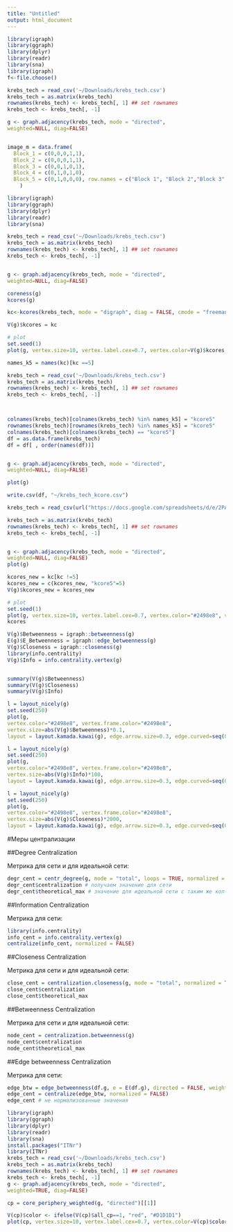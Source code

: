 ```yaml
---
title: "Untitled"
output: html_document
---
```


```r
library(igraph)
library(ggraph)
library(dplyr)
library(readr)
library(sna)
library(igraph)
f<-file.choose()

krebs_tech = read_csv('~/Downloads/krebs_tech.csv')
krebs_tech = as.matrix(krebs_tech)
rownames(krebs_tech) <- krebs_tech[, 1] ## set rownames
krebs_tech <- krebs_tech[, -1] 

g <- graph.adjacency(krebs_tech, mode = "directed",
weighted=NULL, diag=FALSE)


image_m = data.frame(
  Block_1 = c(0,0,0,1,1),
  Block_2 = c(0,0,0,1,1),
  Block_3 = c(0,0,1,0,1),
  Block_4 = c(0,1,0,1,0),
  Block_5 = c(0,1,0,0,0), row.names = c("Block 1", "Block 2","Block 3","Block 4","Block 5")
    )

```

```r
library(igraph)
library(ggraph)
library(dplyr)
library(readr)
library(sna)

krebs_tech = read_csv('~/Downloads/krebs_tech.csv')
krebs_tech = as.matrix(krebs_tech)
rownames(krebs_tech) <- krebs_tech[, 1] ## set rownames
krebs_tech <- krebs_tech[, -1] 


g <- graph.adjacency(krebs_tech, mode = "directed",
weighted=NULL, diag=FALSE)

coreness(g)
kcores(g)
```

```r
kc<-kcores(krebs_tech, mode = "digraph", diag = FALSE, cmode = "freeman", ignore.eval = FALSE)

V(g)$kcores = kc

# plot
set.seed(1)
plot(g, vertex.size=10, vertex.label.cex=0.7, vertex.color=V(g)$kcores, vertex.frame.color=V(g)$kcores, vertex.label.color= "black", layout = layout.kamada.kawai(g), edge.arrow.size=0.3, edge.curved=seq(0, 0, length = ecount(g)), main='k-cores')
```

```r
names_k5 = names(kc)[kc ==5]

krebs_tech = read_csv('~/Downloads/krebs_tech.csv')
krebs_tech = as.matrix(krebs_tech)
rownames(krebs_tech) <- krebs_tech[, 1] ## set rownames
krebs_tech <- krebs_tech[, -1] 



colnames(krebs_tech)[colnames(krebs_tech) %in% names_k5] = "kcore5"
rownames(krebs_tech)[rownames(krebs_tech) %in% names_k5] = "kcore5"
colnames(krebs_tech)[colnames(krebs_tech) == "kcore5"]
df = as.data.frame(krebs_tech)
df = df[ , order(names(df))]


g <- graph.adjacency(krebs_tech, mode = "directed",
weighted=NULL, diag=FALSE)

plot(g)
```


```r
write.csv(df, "~/krebs_tech_kcore.csv")
```
```r
krebs_tech = read_csv(url("https://docs.google.com/spreadsheets/d/e/2PACX-1vRt4Xn_csjpYuQ0OHBdP3Vkot0Yr4pVCyFB9GxTwPABflRb1hFuFr3FbZQr4Cx3uYyS4kyOkPyZqUNc/pub?gid=225316930&single=true&output=csv"))

krebs_tech = as.matrix(krebs_tech)
rownames(krebs_tech) <- krebs_tech[, 1] ## set rownames
krebs_tech <- krebs_tech[, -1] 


g <- graph.adjacency(krebs_tech, mode = "directed",
weighted=NULL, diag=FALSE)
plot(g)
```
```r
kcores_new = kc[kc !=5]
kcores_new = c(kcores_new, "kcore5"=5)
V(g)$kcores_new = kcores_new

# plot
set.seed(1)
plot(g, vertex.size=10, vertex.label.cex=0.7, vertex.color="#2498e8", vertex.frame.color="#2498e8", vertex.label.color= "black", layout = layout.kamada.kawai(g), edge.arrow.size=0.3, edge.curved=seq(0, 0, length = ecount(g)), main='Multiplicative coreness')
kcores
```


```r
V(g)$Betweenness = igraph::betweenness(g)
E(g)$E_Betweenness = igraph::edge_betweenness(g)
V(g)$Closeness = igraph::closeness(g)
library(info.centrality)
V(g)$Info = info.centrality.vertex(g)


summary(V(g)$Betweenness)
summary(V(g)$Closeness)
summary(V(g)$Info)
```

```r
l = layout_nicely(g)
set.seed(250)
plot(g, 
vertex.color="#2498e8", vertex.frame.color="#2498e8",
vertex.size=abs(V(g)$Betweenness)*0.1,
layout = layout.kamada.kawai(g), edge.arrow.size=0.3, edge.curved=seq(0, 0, length = ecount(g)), mode="directed")
```

```r
l = layout_nicely(g)
set.seed(250)
plot(g, 
vertex.color="#2498e8", vertex.frame.color="#2498e8",
vertex.size=abs(V(g)$Info)*100,
layout = layout.kamada.kawai(g), edge.arrow.size=0.3, edge.curved=seq(0, 0, length = ecount(g)), mode="directed")
```

```r
l = layout_nicely(g)
set.seed(250)
plot(g, 
vertex.color="#2498e8", vertex.frame.color="#2498e8",
vertex.size=abs(V(g)$Closeness)*2000,
layout = layout.kamada.kawai(g), edge.arrow.size=0.3, edge.curved=seq(0, 0, length = ecount(g)), mode="directed")
```

#Меры централизации

##Degree Centralization

Метрика для сети и для идеальной сети: 

```r
degr_cent = centr_degree(g, mode = "total", loops = TRUE, normalized = TRUE)
degr_cent$centralization # получаем значение для сети
degr_cent$theoretical_max # значение для идеальной сети с таким же кол-вом узлов и ребер
```

##Information Centralization

Метрика для сети:

```r
library(info.centrality)
info_cent = info.centrality.vertex(g)
centralize(info_cent, normalized = FALSE)
```

##Closeness Centralization

Метрика для сети и для идеальной сети: 

```r
close_cent = centralization.closeness(g, mode = "total", normalized = TRUE)
close_cent$centralization
close_cent$theoretical_max
```


##Betweenness Centralization

Метрика для сети и для идеальной сети: 

```r
node_cent = centralization.betweenness(g)
node_cent$centralization
node_cent$theoretical_max
```


##Edge betweenness Centralization

Метрика для сети: 

```r
edge_btw = edge_betweenness(df.g, e = E(df.g), directed = FALSE, weights = NULL)
edge_cent = centralize(edge_btw, normalized = FALSE)
edge_cent # не нормализованные значения
```


```r
library(igraph)
library(ggraph)
library(dplyr)
library(readr)
library(sna)
install.packages("ITNr")
library(ITNr)
krebs_tech = read_csv('~/Downloads/krebs_tech.csv')
krebs_tech = as.matrix(krebs_tech)
rownames(krebs_tech) <- krebs_tech[, 1] ## set rownames
krebs_tech <- krebs_tech[, -1] 
g <- graph.adjacency(krebs_tech, mode = "directed",
weighted=TRUE, diag=FALSE)

cp = core_periphery_weighted(g, "directed")[[1]]

V(cp)$color <- ifelse(V(cp)$all_cp==1, "red", "#D1D1D1")
plot(cp, vertex.size=10, vertex.label.cex=0.7, vertex.color=V(cp)$color, vertex.frame.color=V(cp)$color, vertex.label.color= "black", layout = layout.kamada.kawai(cp), edge.arrow.size=0.3, edge.curved=seq(0, 0, length = ecount(cp)), main='k-cores')
```


